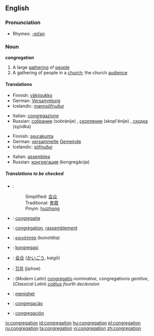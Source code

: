 ==English==

===Pronunciation===
*Rhymes: [[Rhymes:English:-eɪʃǝn|-eɪʃǝn]]

===Noun===
'''congregation'''

# A large [[gathering]] of [[people]]
# A gathering of people in a [[church]]; the church [[audience]]

====Translations====
{{trans-top|A large gathering of people}}
*Finnish: [[väkijoukko]]
*German: [[Versammlung]] {{f}}
*Icelandic: [[mannsöfnuður]] {{m}}
{{trans-mid}}
*Italian: [[congregazione]]
*Russian: [[собрание]] (sobránije) {{n}}, [[скопление]] (skopl'énije) {{n}}, [[сходка]] (sχódka) {{f}}
{{trans-bottom}}

{{trans-top|A gathering of people in a church; the church audience}}
*Finnish: [[seurakunta]]
*German: [[versammelt]]e [[Gemeinde]] {{f}}
*Icelandic: [[söfnuður]] {{m}}
{{trans-mid}}
*Italian: [[assemblea]]
*Russian: [[конгрегация]] (kongregácija) {{f}}
{{trans-bottom}}

=====Translations to be checked=====
{{checktrans}}
{{top}}
*{{ttbc|Chinese}}:
*:Simplified: [[会众]]
*:Traditional: [[會眾]]
*:Pinyin: [[huizhong]]
*{{ttbc|Dutch}}: [[congregatie]]
*{{ttbc|French}}: [[congrégation]], [[rassemblement]]
*{{ttbc|Greek}}: [[κοινότητα]] (koinótēta)
{{mid}}
*{{ttbc|Indonesian}}: [[kongregasi]]
*{{ttbc|Japanese}}: [[会合]] ([[かいごう]], kaigō)
*{{ttbc|Korean}}: [[집회]] (jiphoe)
*{{ttbc|Latin}}: (''Modern Latin'') [[congregatio]] ''nominative'', congregationis ''genitive'', (''Classical Latin'') [[coëtus]] ''fourth declension''
*{{ttbc|Norwegian}}: [[menighet]]
*{{ttbc|Portuguese}}: [[congregação]]
*{{ttbc|Spanish}}: [[congregación]]
{{bottom}}

[[io:congregation]]
[[id:congregation]]
[[hu:congregation]]
[[pl:congregation]]
[[ru:congregation]]
[[ta:congregation]]
[[vi:congregation]]
[[zh:congregation]]